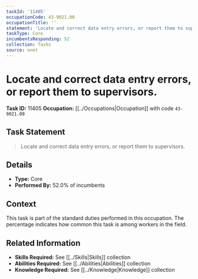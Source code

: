 ```yaml
---
taskId: '11405'
occupationCode: 43-9021.00
occupationTitle: ''
statement: 'Locate and correct data entry errors, or report them to supervisors.'
taskType: Core
incumbentsResponding: 52
collection: Tasks
source: onet
---
```

# Locate and correct data entry errors, or report them to supervisors.

**Task ID:** 11405
**Occupation:** [[../Occupations|Occupation]] with code `43-9021.00`

## Task Statement

> Locate and correct data entry errors, or report them to supervisors.

## Details

- **Type:** Core
- **Performed By:** 52.0% of incumbents

## Context

This task is part of the standard duties performed in this occupation. The percentage indicates how common this task is among workers in the field.

## Related Information

- **Skills Required:** See [[../Skills|Skills]] collection
- **Abilities Required:** See [[../Abilities|Abilities]] collection
- **Knowledge Required:** See [[../Knowledge|Knowledge]] collection
